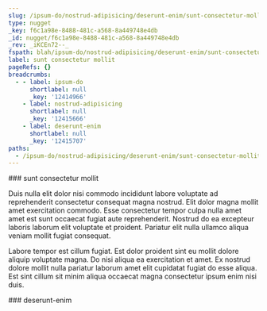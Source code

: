 ```yaml
---
slug: /ipsum-do/nostrud-adipisicing/deserunt-enim/sunt-consectetur-mollit
type: nugget
_key: f6c1a98e-8488-481c-a568-8a449748e4db
_id: nugget/f6c1a98e-8488-481c-a568-8a449748e4db
_rev: _iKCEn72--_
fspath: blah/ipsum-do/nostrud-adipisicing/deserunt-enim/sunt-consectetur-mollit.md
label: sunt consectetur mollit
pageRefs: {}
breadcrumbs:
  - - label: ipsum-do
      shortlabel: null
      _key: '12414966'
    - label: nostrud-adipisicing
      shortlabel: null
      _key: '12415666'
    - label: deserunt-enim
      shortlabel: null
      _key: '12415707'
paths:
  - /ipsum-do/nostrud-adipisicing/deserunt-enim/sunt-consectetur-mollit
---
```


<NuggetArea>
<Nugget slug="/ipsum-do/nostrud-adipisicing/deserunt-enim/sunt-consectetur-mollit" type="nugget" _key="f6c1a98e-8488-481c-a568-8a449748e4db" _id="nugget/f6c1a98e-8488-481c-a568-8a449748e4db" _rev="_iKCEn72--_" fspath="blah/ipsum-do/nostrud-adipisicing/deserunt-enim/sunt-consectetur-mollit.md" label="sunt consectetur mollit" paths="/ipsum-do/nostrud-adipisicing/deserunt-enim/sunt-consectetur-mollit">
<NuggetBody>
### sunt consectetur mollit

Duis nulla elit dolor nisi commodo incididunt labore voluptate ad reprehenderit consectetur consequat magna nostrud. Elit dolor magna mollit amet exercitation commodo. Esse consectetur tempor culpa nulla amet amet est sunt occaecat fugiat aute reprehenderit. Nostrud do ea excepteur laboris laborum elit voluptate et proident. Pariatur elit nulla ullamco aliqua veniam mollit fugiat consequat.

Labore tempor est cillum fugiat. Est dolor proident sint eu mollit dolore aliquip voluptate magna. Do nisi aliqua ea exercitation et amet. Ex nostrud dolore mollit nulla pariatur laborum amet elit cupidatat fugiat do esse aliqua. Est sint cillum sit minim aliqua occaecat magna consectetur ipsum enim nisi duis.

</NuggetBody>
<Breadcrumbs>
<Crumbs>
<Crumb _key="12414966" label="ipsum-do" /><Crumb _key="12415666" label="nostrud-adipisicing" /><Crumb _key="12415707" label="deserunt-enim" />
</Crumbs>
</Breadcrumbs>
</Nugget>

<NuggetsInbound>
</NuggetsInbound>
<NuggetsOutbound>
</NuggetsOutbound>
</NuggetArea>
<PassagesInbound>
<Passage direction="inbound" type="passage" _key="12415707" _id="passage/12415707" _rev="_iKCEn7y--_" label="deserunt-enim" passage="deserunt-enim" fspath="blah/ipsum-do/nostrud-adipisicing/deserunt-enim" paths="/ipsum-do/nostrud-adipisicing/deserunt-enim" slug="/ipsum-do/nostrud-adipisicing/deserunt-enim">
<NuggetBody>
### deserunt-enim

</NuggetBody>
<Breadcrumbs>
<Crumbs>
<Crumb _key="12414966" label="ipsum-do" /><Crumb _key="12415666" label="nostrud-adipisicing" />
</Crumbs>
</Breadcrumbs>
</Passage>

</PassagesInbound>
<PassagesOutbound>
</PassagesOutbound>